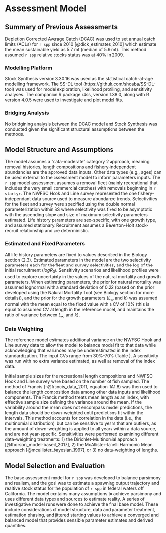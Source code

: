# Assessment Model

## Summary of Previous Assessments 

Depletion Corrected Average Catch (DCAC) was used to set annual catch limits (ACLs) for `r spp` since 2010 [@dick_estimates_2010] which estimate the mean sustainable yield as 5.7 mt (median of 5.9 mt). This method assumed `r spp` relative stocks status was at 40% in 2009.


### Modelling Platform

Stock Synthesis version 3.30.16 was used as the statistical catch-at-age modelling framework. The SS-DL tool (https://github.com/shcaba/SS-DL-tool) was used for model exploration, likelihood profiling, and sensitivity analyses. The companion R package r4ss, version 1.38.0, along with R version 4.0.5 were used to investigate and plot model fits. 


### Bridging Analysis

No bridgining analysis between the DCAC model and Stock Synthesis was conducted given the significant structural assumptions between the methods.


## Model Structure and Assumptions

The model assumes a "data-moderate" category 2 approach, meaning removal histories, length compositions and fishery-independent abundancies are the approved data inputs. Other data types (e.g., ages) can be used external to the assessment model to inform parameters inputs. The `r spp` model assessment assumes a removal fleet (mainly recreational that includes the very small commercial catches) with removals beginning in `r startyr`. The NWFSC Hook and Line survey represented the one fishery-independant data source used to measure abundance trends. Selectivities for the fleet and survey were specified using the double normal parameterization within SS where selectivity was fixed to be asymptotic with the ascending slope and size of maximum selectivity parameters estimated. Life history parameters are sex-specific, with one growth type, and assumed stationary. Recruitment assumes a Beverton-Holt stock-recruit relationship and are deterministic.   


### Estimated and Fixed Parameters

All life history parameters are fixed to values described in the Biology section (2.3). Estimated parameters in the model are the two selectivity parameters each for the fleet and survey selectivities, and the log of the initial recruitment ($logR_0$). Sensitivity scenarios and likelihood profiles were used to explore uncertainty in the values of the natural mortality and growth parameters. When estimating parameters, the prior for natural mortality was assumed lognormal with a standard deviation of 0.22 (based on the prior developed using the Natural Mortality Tool (see Biology section for more details)), and the prior for the growth parameters ($L_{\infty}$ and $k$) was assumed normal with the mean equal to the fixed value with a CV of 10% (this is equal to assumed CV at length in the reference model, and maintains the ratio of variance between $L_{\infty}$ and $k$).


### Data Weighting

The reference model estimates additional variance on the NWFSC Hook and Line survey data to allow the model to balance model fit to that data while acknowledging that variances may be underestimated in the index standardization. The input CVs range from 30%-70% (Table \ref{tab:hkl-index-vals}). A sensitivity was run with no extra variance estimated, as well as removal of the index data.

Initial sample sizes for the recreational length compositions and NWFSC Hook and Line survey were based on the number of fish sampled. The method of Francis (-@francis_data_2011, equation TA1.8) was then used to balance the length composition data among other data inputs and likelihood components. The Francis method treats mean length as an index, with effective sample size defining the variance around the mean. If the variability around the mean does not encompass model predictions, the length data should be down-weighted until predictions fit within the intervals. This method accounts for correlation in the data (i.e., the multinomial distribution), but can be sensitive to years that are outliers, as the amount of down-weighting is applied to all years within a data source, and are not year-specific. Sensitivities were performed examining different data-weighting treatments: 1) the Dirichlet-Multinomial approach [@thorson_model-based_2017], 2) the McAllister-Ianelli Harmonic Mean approach [@mcallister_bayesian_1997], or 3) no data-weighting of lengths.



## Model Selection and Evaluation

The base assessment model for `r spp` was developed to balance parsimony and realism, and the goal was to estimate a spawning output trajectory and realtive stock status for the population of `r spp` in federal waters off California. The model contains many assumptions to achieve parsimony and uses different data types and sources to estimate reality. A series of investigative model runs were done to achieve the final base model. These include considerations of model structure, data and parameter treatment, estimation phasing, and jittered starting values to achieve a converged and balanced model that provides sensible parameter estimates and derived quantities.


